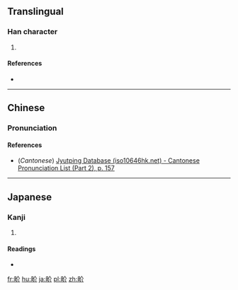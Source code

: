 {{also|界}}
==Translingual==

===Han character===
{{Han char|rn=102|rad=田|as=04|sn=9|four=|canj=WOLL,XWOLL|ids=⿰田介}}

# {{defn|Han|sort=田04}}

====References====
* {{Han ref|kx=0760.190|dkj=21776|dj=1170.120|hdz=42534.010|uh=754D|ud=30029}}

----

==Chinese==
{{zh-forms}}

===Pronunciation===
{{zh-pron
|m=jiè
|c=gaai3
|mc=
|oc=
|ma=
|cat=
}}

====References====
* (''Cantonese'') [http://www.iso10646hk.net/jp/document/download.jsp Jyutping Database (iso10646hk.net) - Cantonese Pronunciation List (Part 2), p. 157]

----

==Japanese==

===Kanji===
{{ja-kanji|grade=|rs=田04}}

# {{defn|lang=ja|sort=田04}}

====Readings====
* {{ja-readings|on=[[かい]] (kai)|kun=[[さかい]] (sakai)|nanori=}}

[[fr:畍]]
[[hu:畍]]
[[ja:畍]]
[[pl:畍]]
[[zh:畍]]